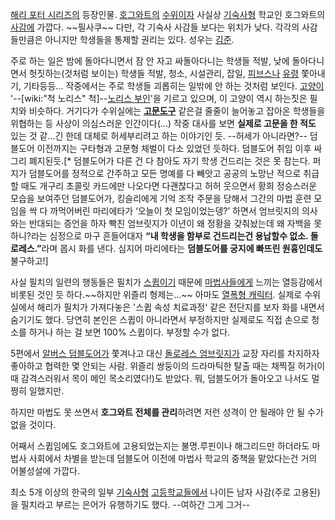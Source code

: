 [[해리 포터 시리즈]]의 등장인물. 
[[호그와트]]의 [[수위]]이자 사실상 [[기숙사]]형 학교인 호그와트의 [[사감]]에 가깝다. ~~필사쿠~~ 다만, 각 기숙사 사감들 보다는 위치가 낮다. 각각의 사감들만큼은 아니지만 학생들을 통제할 권리는 있다. 성우는 [[김준]]. 

주로 하는 일은 밤에 돌아다니면서 잠 안 자고 싸돌아다니는 학생들 적발, 낮에 돌아다니면서 헛짓하는(것처럼 보이는) 학생들 적발, 청소, 시설관리, 잡일, [[피브스]]나 [[유령]] 쫓아내기, 기타등등... 작중에서는 주로 학생들 괴롭히는 일밖에 안 하는 것처럼 보인다. [[고양이]] '--[wiki:"척 노리스" 척]--[[노리스 부인]]'을 기르고 있으며, 이 고양이 역시 하는짓은 필치와 비슷하다. 거기다가 수위실에는 '''[[고문]]도구''' 같은걸 줄줄이 늘어놓고 잡아온 학생들을 위협하는 등 사상이 의심스러운 인간이다(...) 작중 대사를 보면 '''실제로 고문을 한 적도''' 있는 것 같...긴 한데 대체로 허세부리려고 하는 이야기인 듯. --허세가 아니라면?-- 덤블도어 이전까지는 구타형과 고문형 체벌이 다소 있었던 듯하다. 덤블도어 취임 이후 싸그리 폐지된듯.[* 덤블도어가 다른 건 다 참아도 자기 학생 건드리는 것은 못 참는다. 퍼지가 덤블도어를 정적으로 간주하고 모든 명예를 다 빼앗고 공공의 노망난 적으로 취급할 때도 개구리 초콜릿 카드에만 나오다면 다괜찮다고 허허 웃으면서 황희 정승스러운 모습을 보여주던 덤블도어가, 킹슬리에게 기억 조작 주문을 당해서 그간의 마법 훈련 모임을 싹 다 까먹어버린 마리에타가 ‘오늘이 첫 모임이었는뎅?’ 하면서 엄브릿지의 의사와는 반대되는 증언을 하자 빡친 엄브릿지가 이년이 왜 정황을 갖춰놨는데 왜 자백을 못하니?라는 심정으로 마구 흔들어대자 '''“내 학생을 함부로 건드리는건 용납할수 없소. 돌로레스.”'''라며 몹시 화를 낸다. 심지어 마리에타는 '''덤블도어를 궁지에 빠뜨린 원흉인데도''' 불구하고!]

사실 필치의 일련의 행동들은 필치가 [[스큅]]이기 때문에 [[마법사]]들에게 느끼는 열등감에서 비롯된 것인 듯 하다.~~하지만 위즐리 형제는...~~ 아마도 [[열폭형 캐릭터]]. 실제로 수위실에서 해리가 필치가 가져다놓은 '스큅 속성 치료과정' 같은 전단지를 보자 화를 내면서 숨기기도 했다. 당연히 본인은 스큅이 아니라면서 부정하지만 실제로도 직접 손으로 청소를 하거나 하는 걸 보면 100% 스큅이다. 부정할 수가 없다.

5편에서 [[알버스 덤블도어]]가 쫓겨나고 대신 [[돌로레스 엄브릿지]]가 교장 자리를 차지하자 좋아하고 협력한 몇 안되는 사람. 
위즐리 쌍둥이의 드라마틱한 탈출 때는 채찍질 허가(이때 감격스러워서 목이 메인 목소리였다!)도 받았다. 뭐, 덤블도어가 돌아오고 나서도 멀쩡히 일했지만.

하지만 마법도 못 쓰면서 '''호그와트 전체를 관리'''하려면 저런 성격이 안 될래야 안 될 수가 없을 것이다.

어째서 스큅임에도 호그와트에 고용되었는지는 불명.루핀이나 해그리드만 하더라도 마법사 사회에서 차별을 받는데 덤블도어 이전에 마법사 학교의 중책을 맡았다는건 거의 어불성설에 가깝다.   

최소 5개 이상의 한국의 일부 [[기숙사]]형 [[고등학교]]들에서 나이든 남자 사감(주로 고용된)을 필치라고 부르는 은어가 유행하기도 했다. --여하간 그게 그거--
